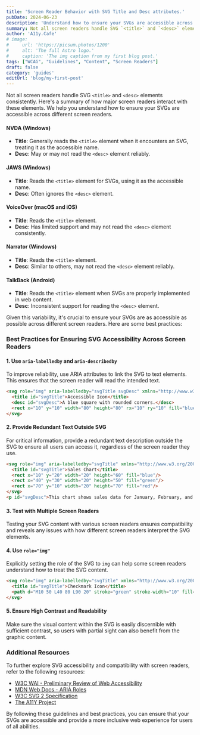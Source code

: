 ```yaml
---
title: 'Screen Reader Behavior with SVG Title and Desc attributes.'
pubDate: 2024-06-23
description: 'Understand how to ensure your SVGs are accessible across different screen readers.'
summary: Not all screen readers handle SVG `<title>` and `<desc>` elements consistently. Here's a summary of how major screen readers interact with these elements. Understand how to ensure your SVGs are accessible across different screen readers.
author: 'A11y.Cafe'
# image:
#     url: 'https://picsum.photos/1200'
#     alt: 'The full Astro logo.'
#     caption: 'The img caption from my first blog post.'
tags: ["WCAG", "Guidelines", "Content", "Screen Readers"]
draft: false
category: 'guides'
editUrl: 'blog/my-first-post'
---
```


Not all screen readers handle SVG `<title>` and `<desc>` elements consistently. Here's a summary of how major screen readers interact with these elements. We help you understand how to ensure your SVGs are accessible across different screen readers.


#### NVDA (Windows)
- **Title**: Generally reads the `<title>` element when it encounters an SVG, treating it as the accessible name.
- **Desc**: May or may not read the `<desc>` element reliably.

#### JAWS (Windows)
- **Title**: Reads the `<title>` element for SVGs, using it as the accessible name.
- **Desc**: Often ignores the `<desc>` element.

#### VoiceOver (macOS and iOS)
- **Title**: Reads the `<title>` element.
- **Desc**: Has limited support and may not read the `<desc>` element consistently.

#### Narrator (Windows)
- **Title**: Reads the `<title>` element.
- **Desc**: Similar to others, may not read the `<desc>` element reliably.

#### TalkBack (Android)
- **Title**: Reads the `<title>` element when SVGs are properly implemented in web content.
- **Desc**: Inconsistent support for reading the `<desc>` element.

Given this variability, it's crucial to ensure your SVGs are as accessible as possible across different screen readers. Here are some best practices:

### Best Practices for Ensuring SVG Accessibility Across Screen Readers

#### 1. Use `aria-labelledby` and `aria-describedby`
To improve reliability, use ARIA attributes to link the SVG to text elements. This ensures that the screen reader will read the intended text.

```html
<svg role="img" aria-labelledby="svgTitle svgDesc" xmlns="http://www.w3.org/2000/svg" viewBox="0 0 100 100">
  <title id="svgTitle">Accessible Icon</title>
  <desc id="svgDesc">A blue square with rounded corners.</desc>
  <rect x="10" y="10" width="80" height="80" rx="10" ry="10" fill="blue"/>
</svg>
```

#### 2. Provide Redundant Text Outside SVG
For critical information, provide a redundant text description outside the SVG to ensure all users can access it, regardless of the screen reader they use.

```html
<svg role="img" aria-labelledby="svgTitle" xmlns="http://www.w3.org/2000/svg" viewBox="0 0 100 100">
  <title id="svgTitle">Sales Chart</title>
  <rect x="10" y="20" width="20" height="60" fill="blue"/>
  <rect x="40" y="30" width="20" height="50" fill="green"/>
  <rect x="70" y="10" width="20" height="70" fill="red"/>
</svg>
<p id="svgDesc">This chart shows sales data for January, February, and March. The blue bar represents January, the green bar February, and the red bar March.</p>
```

#### 3. Test with Multiple Screen Readers
Testing your SVG content with various screen readers ensures compatibility and reveals any issues with how different screen readers interpret the SVG elements.

#### 4. Use `role="img"`
Explicitly setting the role of the SVG to `img` can help some screen readers understand how to treat the SVG content.

```html
<svg role="img" aria-labelledby="svgTitle" xmlns="http://www.w3.org/2000/svg" viewBox="0 0 100 100">
  <title id="svgTitle">Checkmark Icon</title>
  <path d="M10 50 L40 80 L90 20" stroke="green" stroke-width="10" fill="none"/>
</svg>
```

#### 5. Ensure High Contrast and Readability
Make sure the visual content within the SVG is easily discernible with sufficient contrast, so users with partial sight can also benefit from the graphic content.

### Additional Resources

To further explore SVG accessibility and compatibility with screen readers, refer to the following resources:

- <a href="https://www.w3.org/WAI/test-evaluate/preliminary/" target="_blank">W3C WAI - Preliminary Review of Web Accessibility</a>
- <a href="https://developer.mozilla.org/en-US/docs/Web/Accessibility/ARIA/Roles" target="_blank">MDN Web Docs - ARIA Roles</a>
- <a href="https://www.w3.org/TR/SVG2/" target="_blank">W3C SVG 2 Specification</a>
- <a href="https://a11yproject.com/" target="_blank">The A11Y Project</a>

By following these guidelines and best practices, you can ensure that your SVGs are accessible and provide a more inclusive web experience for users of all abilities.